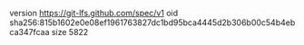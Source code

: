 version https://git-lfs.github.com/spec/v1
oid sha256:815b1602e0e08ef1961763827dc1bd95bca4445d2b306b00c54b4ebca347fcaa
size 5822
